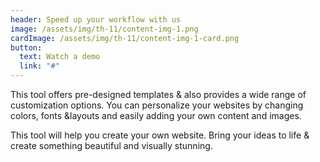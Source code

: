 ```yaml
---
header: Speed up your workflow with us
image: /assets/img/th-11/content-img-1.png
cardImage: /assets/img/th-11/content-img-1-card.png
button:
  text: Watch a demo
  link: "#"
---
```


This tool offers pre-designed templates & also provides a wide range of customization options. You can personalize your websites by changing colors, fonts &layouts and easily adding your own content and images.

This tool will help you create your own website. Bring your ideas to life & create something beautiful and visually stunning.

